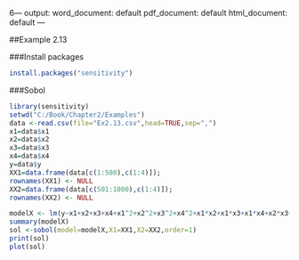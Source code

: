 6---
output:
  word_document: default
  pdf_document: default
  html_document: default
---

##Example 2.13

###Install packages
```{r, echo = TRUE}
install.packages("sensitivity")
```

###Sobol
```{r, echo = TRUE}
library(sensitivity)
setwd("C:/Book/Chapter2/Examples")
data <-read.csv(file="Ex2.13.csv",head=TRUE,sep=",")
x1=data$x1
x2=data$x2
x3=data$x3
x4=data$x4
y=data$y
XX1=data.frame(data[c(1:500),c(1:4)]);
rownames(XX1) <- NULL
XX2=data.frame(data[c(501:1000),c(1:4)]);
rownames(XX2) <- NULL

modelX <- lm(y~x1+x2+x3+x4+x1^2+x2^2+x3^2+x4^2+x1*x2+x1*x3+x1*x4+x2*x3+x2*x4+x3*x4)
summary(modelX)
sol <-sobol(model=modelX,X1=XX1,X2=XX2,order=1)
print(sol)
plot(sol)
```


